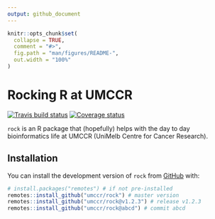```yaml
---
output: github_document
---
```


```r
knitr::opts_chunk$set(
  collapse = TRUE,
  comment = "#>",
  fig.path = "man/figures/README-",
  out.width = "100%"
)
```

Rocking R at UMCCR
==================

[![Travis build status](https://travis-ci.org/umccr/rock.svg?branch=master)](https://travis-ci.org/umccr/rock)
[![Coverage status](https://codecov.io/gh/umccr/rock/branch/master/graph/badge.svg)](https://codecov.io/github/umccr/rock?branch=master)

`rock` is an R package that (hopefully) helps with the day to day bioinformatics
life at UMCCR (UniMelb Centre for Cancer Research).

## Installation

You can install the development version of `rock` from [GitHub](https://github.com/umccr/rock) with:

```r
# install.packages("remotes") # if not pre-installed
remotes::install_github("umccr/rock") # master version
remotes::install_github("umccr/rock@v1.2.3") # release v1.2.3
remotes::install_github("umccr/rock@abcd") # commit abcd
```

